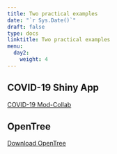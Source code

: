 ---
title: Two practical examples
date: "`r Sys.Date()`"
draft: false
type: docs
linktitle: Two practical examples
menu:
  day2:
    weight: 4
---

## COVID-19 Shiny App

[COVID-19 Mod-Collab](https://www.covid-19-mc.ca/)

## OpenTree

[Download OpenTree](../../../rmds/cdc_2020_hse.zip)



